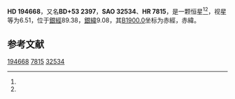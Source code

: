 {{Starbox begin
| name = HD 194668
}}
{{Starbox observe
| epoch = [[J2000.0|J2000.0]]
| constell = {{星座名待查}}<ref name=SIMBAD>{{cite web
 | url=http://simbad.u-strasbg.fr/simbad/sim-id?Ident=HR+7815
 | title=Pulsating variable Star
 | publisher=Centre de Données astronomiques de Strasbourg
 | work=SIMBAD
 | accessdate=2012-07-13
 | archive-date=2022-01-19
 | archive-url=https://web.archive.org/web/20220119093537/http://simbad.u-strasbg.fr/simbad/sim-id?Ident=HR+7815
 }}</ref><ref name=DATA>{{cite web
 | url=http://vizier.u-strasbg.fr/viz-bin/VizieR-5?-out.add=.&-source=5050&-corr=PK=HR&-out.max=9999&HR=7815
 | title=VizieR Detailed Page
 | accessdate=2012-07-13
 | archive-date=2016-03-05
 | archive-url=https://web.archive.org/web/20160305003436/http://vizier.u-strasbg.fr/viz-bin/VizieR-5?-out.add=.&-source=5050&-corr=PK=HR&-out.max=9999&HR=7815
 | dead-url=no
 }}</ref>
| 星官 = 
| ra = {{RA|20|24|32.4}}<ref name=SIMBAD /><ref name=DATA />
| dec = {{DEC|+53|33|7}}<ref name=SIMBAD /><ref name=DATA />
| appmag_v = 6.51<ref name=SIMBAD /><ref name=DATA />
}}
{{Starbox character
| class = B9.5III<ref name=SIMBAD /><ref name=DATA />
| b-v = 0.01<ref name=SIMBAD /><ref name=DATA />
| u-b = -0.13<ref name=SIMBAD /><ref name=DATA />
| r-i = <ref name=SIMBAD /><ref name=DATA />
| variable = 
}}
{{Starbox astrometry
| radial_v = -0.13
| prop_mo_ra = -19
| parallax = 
| p_error = 
}}
{{Starbox catalog
| names =BD+53 2397，[[SAO星表|SAO]] 32534，[[HD星表|HD]] 194668，[[HR星表|HR]] 7815}}
{{Starbox reference |Simbad=HR+7815}}
{{Starbox end}}

'''HD 194668'''，又名'''BD+53 2397'''，'''SAO 32534'''、'''HR 7815'''，是一颗恒星<ref name=SIMBAD /><ref name=DATA />，视星等为6.51，位于[[銀道座標系|銀經]]89.38，[[銀道座標系|銀緯]]9.08，其[[B1900.0|B1900.0]]坐标为赤經{{RA|20|21|50.7}}，赤緯{{DEC|+53|9.08|33}}。

== 参考文献 ==
{{reflist}}

{{star-stub}}

[[Category:HD和HDE天體|194668]]
[[Category:HR天體|7815]]
[[Category:SAO天體|32534]]
